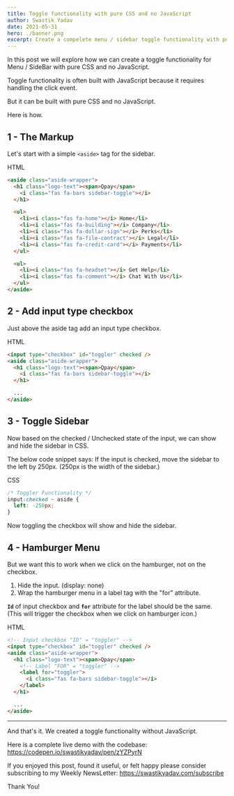 ```yaml
---
title: Toggle functionality with pure CSS and no JavaScript
author: Swastik Yadav
date: 2021-05-31
hero: ./banner.png
excerpt: Create a compelete menu / sidebar toggle functionality with pure CSS and no JavaScript
---
```

In this post we will explore how we can create a toggle functionality for Menu / SideBar with pure CSS and no JavaScript.

Toggle functionality is often built with JavaScript because it requires handling the click event.

But it can be built with pure CSS and no JavaScript.

Here is how.

## 1 - The Markup
Let's start with a simple `<aside>` tag for the sidebar.

HTML
```html
<aside class="aside-wrapper">
  <h1 class="logo-text"><span>Qpay</span>
    <i class="fas fa-bars sidebar-toggle"></i>
  </h1>

  <ul>
    <li><i class="fas fa-home"></i> Home</li>
    <li><i class="fas fa-building"></i> Company</li>
    <li><i class="fas fa-dollar-sign"></i> Perks</li>
    <li><i class="fas fa-file-contract"></i> Legal</li>
    <li><i class="fas fa-credit-card"></i> Payments</li>
  </ul>

  <ul>
    <li><i class="fas fa-headset"></i> Get Help</li>
    <li><i class="fas fa-comment"></i> Chat With Us</li>
  </ul>
</aside>
```

## 2 - Add input type checkbox
Just above the aside tag add an input type checkbox.

HTML
```html
<input type="checkbox" id="toggler" checked />
<aside class="aside-wrapper">
  <h1 class="logo-text"><span>Qpay</span>
    <i class="fas fa-bars sidebar-toggle"></i>
  </h1>

  ...
</aside>
```

## 3 - Toggle Sidebar
Now based on the checked / Unchecked state of the input, we can show and hide the sidebar in CSS.

The below code snippet says: If the input is checked, move the sidebar to the left by 250px. (250px is the width of the sidebar.)

CSS
```css
/* Toggler Functionality */
input:checked ~ aside {
  left: -250px;
}
```
Now toggling the checkbox will show and hide the sidebar.

## 4 - Hamburger Menu
But we want this to work when we click on the hamburger, not on the checkbox.

1. Hide the input. (display: none)
2. Wrap the hamburger menu in a label tag with the "for" attribute.

**`Id`** of input checkbox and **`for`** attribute for the label should be the same. (This will trigger the checkbox when we click on hamburger icon.)

HTML
```html
<!-- Input checkbox "ID" = "toggler" -->
<input type="checkbox" id="toggler" checked />
<aside class="aside-wrapper">
  <h1 class="logo-text"><span>Qpay</span>
    <!-- Label "FOR" = "toggler" -->
    <label for="toggler">
      <i class="fas fa-bars sidebar-toggle"></i>
    </label>
  </h1>

  ...
</aside>
```

-------------------------

And that's it. We created a toggle functionality without JavaScript.

Here is a complete live demo with the codebase: https://codepen.io/swastikyadav/pen/zYZPyrN

If you enjoyed this post, found it useful, or felt happy please consider subscribing to my Weekly NewsLetter: https://swastikyadav.com/subscribe

Thank You!